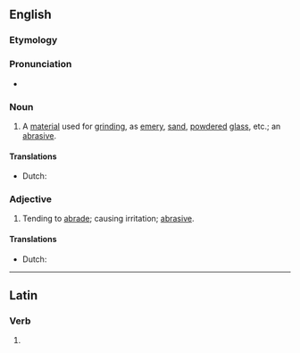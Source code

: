 ==English==

===Etymology===
{{suffix|en|abrade|ant}}

===Pronunciation===
* {{a|US}} {{IPA|en|/əˈbɹeɪd.n̩t/}}

===Noun===
{{en-noun}}

# A [[material]] used for [[grind]]ing, as [[emery]], [[sand]], [[powdered]] [[glass]], etc.; an [[abrasive]].

====Translations====
{{trans-top|material for grinding}}
* Dutch: {{t|nl|schuurmiddel|n}}
{{trans-mid}}
{{trans-bottom}}

===Adjective===
{{en-adj}}

# Tending to [[abrade]]; causing irritation; [[abrasive]].

====Translations====
{{trans-top|abrasive}}
* Dutch: {{t|nl|wegschurend}}
{{trans-mid}}
{{trans-bottom}}

----

==Latin==

===Verb===
{{la-verb-form|abrādant}}

# {{inflection of|la|abrādō||3|p|pres|actv|subj}}